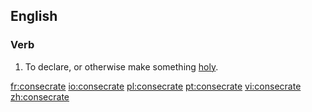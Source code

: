 ==English==

===Verb===
{{en-verb|consecrat|ing}}

# To declare, or otherwise make something [[holy]].

[[fr:consecrate]]
[[io:consecrate]]
[[pl:consecrate]]
[[pt:consecrate]]
[[vi:consecrate]]
[[zh:consecrate]]